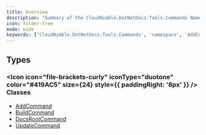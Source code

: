 ```yaml
---
title: Overview
description: "Summary of the CloudNimble.DotNetDocs.Tools.Commands Namespace"
icon: folder-tree
mode: wide
keywords: ['CloudNimble.DotNetDocs.Tools.Commands', 'namespace', 'AddCommand', 'BuildCommand', 'DocsRootCommand', 'UpdateCommand']
---
```


## Types

### <Icon icon="file-brackets-curly" iconType="duotone" color="#419AC5" size={24} style={{ paddingRight: '8px' }} /> Classes

- [AddCommand](AddCommand.mdx)
- [BuildCommand](BuildCommand.mdx)
- [DocsRootCommand](DocsRootCommand.mdx)
- [UpdateCommand](UpdateCommand.mdx)

